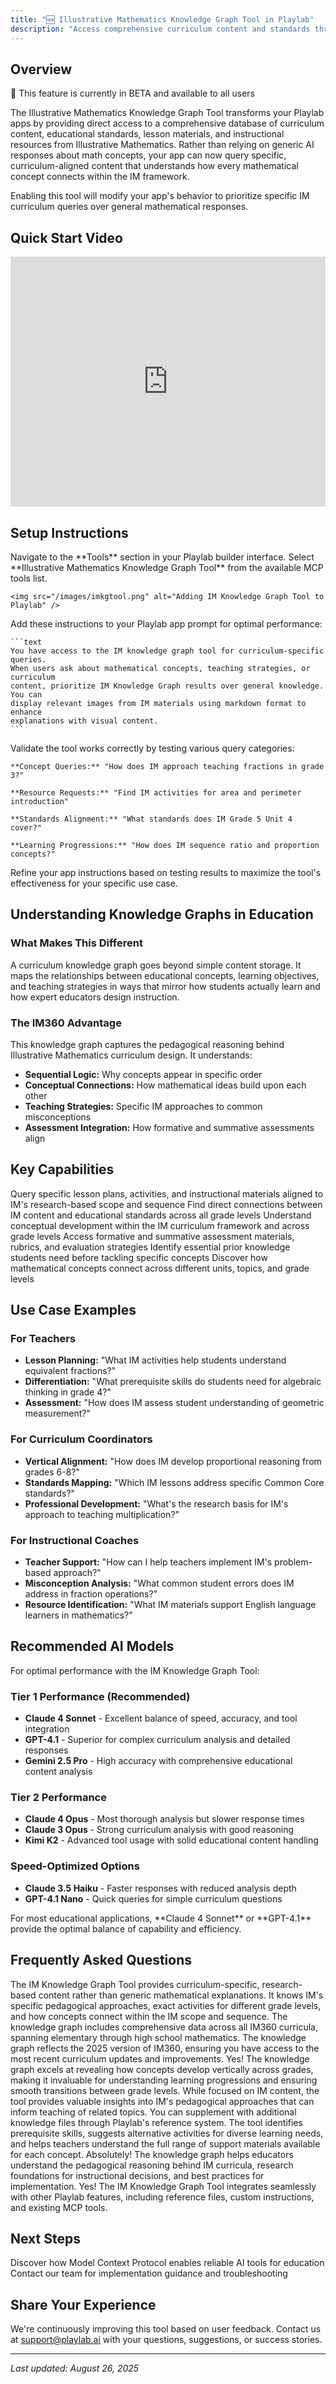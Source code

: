 ```yaml
---
title: "🆕 Illustrative Mathematics Knowledge Graph Tool in Playlab"
description: "Access comprehensive curriculum content and standards through AI-powered knowledge graph queries of the IM Curriculum"
---
```


## Overview

<Note>
🧪 This feature is currently in BETA and available to all users
</Note>

The Illustrative Mathematics Knowledge Graph Tool transforms your Playlab apps by providing direct access to a comprehensive database of curriculum content, educational standards, lesson materials, and instructional resources from Illustrative Mathematics. Rather than relying on generic AI responses about math concepts, your app can now query specific, curriculum-aligned content that understands how every mathematical concept connects within the IM framework.

<Warning>
Enabling this tool will modify your app's behavior to prioritize specific IM curriculum queries over general mathematical responses.
</Warning>

## Quick Start Video
<iframe
  src="https://www.loom.com/embed/564620007d214e5e884ac4a8e8388f78?sid=a0423c70-e246-4a95-bb6e-28cbb951a345"
  width="100%"
  height="400"
  frameBorder="0"
  allowFullScreen
></iframe>

## Setup Instructions

<Steps>
  <Step title="Open Tools Panel">
    Navigate to the **Tools** section in your Playlab builder interface.
  </Step>
  
  <Step title="Enable the IM Knowledge Graph Tool">
    Select **Illustrative Mathematics Knowledge Graph Tool** from the available MCP tools list.
    
    <img src="/images/imkgtool.png" alt="Adding IM Knowledge Graph Tool to Playlab" />
  </Step>
  
  <Step title="Configure Your App Prompt">
    Add these instructions to your Playlab app prompt for optimal performance:

    ```text
    You have access to the IM knowledge graph tool for curriculum-specific queries. 
    When users ask about mathematical concepts, teaching strategies, or curriculum 
    content, prioritize IM Knowledge Graph results over general knowledge. You can 
    display relevant images from IM materials using markdown format to enhance 
    explanations with visual content.
    ```
  </Step>
  
  <Step title="Test Different Query Types">
    Validate the tool works correctly by testing various query categories:
    
    **Concept Queries:** "How does IM approach teaching fractions in grade 3?"
    
    **Resource Requests:** "Find IM activities for area and perimeter introduction"
    
    **Standards Alignment:** "What standards does IM Grade 5 Unit 4 cover?"
    
    **Learning Progressions:** "How does IM sequence ratio and proportion concepts?"
  </Step>
  
  <Step title="Optimize Integration">
    Refine your app instructions based on testing results to maximize the tool's effectiveness for your specific use case.
  </Step>
</Steps>

## Understanding Knowledge Graphs in Education

### What Makes This Different

A curriculum knowledge graph goes beyond simple content storage. It maps the relationships between educational concepts, learning objectives, and teaching strategies in ways that mirror how students actually learn and how expert educators design instruction.

### The IM360 Advantage

This knowledge graph captures the pedagogical reasoning behind Illustrative Mathematics curriculum design. It understands:

* **Sequential Logic:** Why concepts appear in specific order
* **Conceptual Connections:** How mathematical ideas build upon each other
* **Teaching Strategies:** Specific IM approaches to common misconceptions
* **Assessment Integration:** How formative and summative assessments align

## Key Capabilities

<CardGroup cols={2}>
  <Card title="Curriculum Content Access" icon="book-open">
    Query specific lesson plans, activities, and instructional materials aligned to IM's research-based scope and sequence
  </Card>
  
  <Card title="Standards Integration" icon="clipboard-check">
    Find direct connections between IM content and educational standards across all grade levels
  </Card>
  
  <Card title="Learning Progression Mapping" icon="route">
    Understand conceptual development within the IM curriculum framework and across grade levels
  </Card>
  
  <Card title="Assessment Resources" icon="clipboard-list">
    Access formative and summative assessment materials, rubrics, and evaluation strategies
  </Card>
  
  <Card title="Prerequisite Analysis" icon="stairs">
    Identify essential prior knowledge students need before tackling specific concepts
  </Card>
  
  <Card title="Cross-Curricular Connections" icon="link">
    Discover how mathematical concepts connect across different units, topics, and grade levels
  </Card>
</CardGroup>

## Use Case Examples

### For Teachers
* **Lesson Planning:** "What IM activities help students understand equivalent fractions?"
* **Differentiation:** "What prerequisite skills do students need for algebraic thinking in grade 4?"
* **Assessment:** "How does IM assess student understanding of geometric measurement?"

### For Curriculum Coordinators
* **Vertical Alignment:** "How does IM develop proportional reasoning from grades 6-8?"
* **Standards Mapping:** "Which IM lessons address specific Common Core standards?"
* **Professional Development:** "What's the research basis for IM's approach to teaching multiplication?"

### For Instructional Coaches
* **Teacher Support:** "How can I help teachers implement IM's problem-based approach?"
* **Misconception Analysis:** "What common student errors does IM address in fraction operations?"
* **Resource Identification:** "What IM materials support English language learners in mathematics?"

## Recommended AI Models

For optimal performance with the IM Knowledge Graph Tool:

### Tier 1 Performance (Recommended)
* **Claude 4 Sonnet** - Excellent balance of speed, accuracy, and tool integration
* **GPT-4.1** - Superior for complex curriculum analysis and detailed responses
* **Gemini 2.5 Pro** - High accuracy with comprehensive educational content analysis

### Tier 2 Performance
* **Claude 4 Opus** - Most thorough analysis but slower response times
* **Claude 3 Opus** - Strong curriculum analysis with good reasoning
* **Kimi K2** - Advanced tool usage with solid educational content handling

### Speed-Optimized Options
* **Claude 3.5 Haiku** - Faster responses with reduced analysis depth
* **GPT-4.1 Nano** - Quick queries for simple curriculum questions

<Note>
For most educational applications, **Claude 4 Sonnet** or **GPT-4.1** provide the optimal balance of capability and efficiency.
</Note>

## Frequently Asked Questions

<AccordionGroup>
  <Accordion title="How does this differ from general AI math assistance?">
    The IM Knowledge Graph Tool provides curriculum-specific, research-based content rather than generic mathematical explanations. It knows IM's specific pedagogical approaches, exact activities for different grade levels, and how concepts connect within the IM scope and sequence.
  </Accordion>

  <Accordion title="What grade levels are covered?">
    The knowledge graph includes comprehensive data across all IM360 curricula, spanning elementary through high school mathematics.
  </Accordion>

  <Accordion title="How current is the curriculum data?">
    The knowledge graph reflects the 2025 version of IM360, ensuring you have access to the most recent curriculum updates and improvements.
  </Accordion>

  <Accordion title="Can I find connections between grade levels?">
    Yes! The knowledge graph excels at revealing how concepts develop vertically across grades, making it invaluable for understanding learning progressions and ensuring smooth transitions between grade levels.
  </Accordion>

  <Accordion title="What about content not in IM curriculum?">
    While focused on IM content, the tool provides valuable insights into IM's pedagogical approaches that can inform teaching of related topics. You can supplement with additional knowledge files through Playlab's reference system.
  </Accordion>

  <Accordion title="How does this support differentiated instruction?">
    The tool identifies prerequisite skills, suggests alternative activities for diverse learning needs, and helps teachers understand the full range of support materials available for each concept.
  </Accordion>

  <Accordion title="Can administrators use this for professional development?">
    Absolutely! The knowledge graph helps educators understand the pedagogical reasoning behind IM curricula, research foundations for instructional decisions, and best practices for implementation.
  </Accordion>

  <Accordion title="Does this work with existing Playlab features?">
    Yes! The IM Knowledge Graph Tool integrates seamlessly with other Playlab features, including reference files, custom instructions, and existing MCP tools.
  </Accordion>
</AccordionGroup>

## Next Steps

<CardGroup cols={2}>
  <Card title="Learn About MCP" icon="book-open-reader" href="/mcp-overview">
    Discover how Model Context Protocol enables reliable AI tools for education
  </Card>
  
  <Card title="Get Support" icon="question-circle" href="mailto:support@playlab.ai">
    Contact our team for implementation guidance and troubleshooting
  </Card>
</CardGroup>

## Share Your Experience

We're continuously improving this tool based on user feedback. Contact us at [support@playlab.ai](mailto:support@playlab.ai) with your questions, suggestions, or success stories.

---
*Last updated: August 26, 2025*